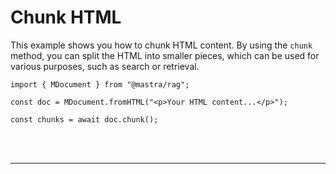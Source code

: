 
# Chunk HTML

This example shows you how to chunk HTML content. By using the `chunk` method, you can split the HTML into smaller pieces, which can be used for various purposes, such as search or retrieval.

```tsx copy
import { MDocument } from "@mastra/rag";

const doc = MDocument.fromHTML("<p>Your HTML content...</p>");

const chunks = await doc.chunk();
```

<br />
<br />
<hr className="dark:border-[#404040] border-gray-300" />
<br />
<br />
<GithubLink link={'https://github.com/mastra-ai/mastra/blob/main/examples/basics/rag/chunk-html.ts'} />
